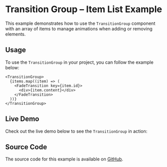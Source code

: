 
<Meta title="Examples/Transition Group/Item List" />

# Transition Group – Item List Example

This example demonstrates how to use the `TransitionGroup` component with an array of items to manage animations when adding or removing elements.

## Usage

To use the `TransitionGroup` in your project, you can follow the example below:

```tsx
<TransitionGroup>
  {items.map((item) => (
    <FadeTransition key={item.id}>
      <div>{item.content}</div>
    </FadeTransition>
  ))}
</TransitionGroup>
```

## Live Demo

Check out the live demo below to see the `TransitionGroup` in action:

<Canvas of={Stories.Default} />

## Source Code

The source code for this example is available on [GitHub](https://github.com/fakundo/react-transitioning/blob/main/stories/examples/ItemList.stories.tsx).